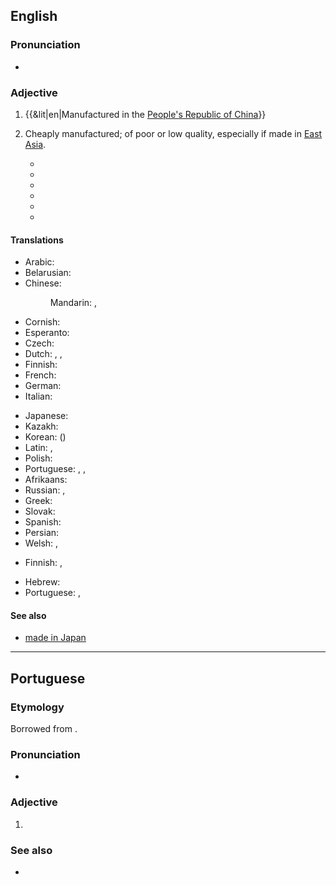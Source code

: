 ==English==
{{wikipedia}}

===Pronunciation===
* {{audio|en|En-au-made in China.ogg|Audio (AU)}}

===Adjective===
{{en-adj|-}}

# {{&lit|en|Manufactured in the [[People's Republic of China]]}}
# {{rfv-sense|en}} {{lb|en|idiomatic}} Cheaply manufactured; of poor or low quality, especially if made in [[East Asia]].
#* {{quote-book|en|year=2005| title=Adventure Guide Maui |author=Sharon Hamblin | page=213| passage=Many of the shops filled with cheap '''made-in-China''' junk aren't worth a visit, but browse through the center and you may find some worthwhile souvenirs and gifts.}}
#* {{quote-book|en|year=2009| title=Mom, Will This Chicken Give Me Man Boobs?|author=Robyn Harding | page=161| passage=At least some of the plastic '''made-in-China''' junk was recyclable. }}
#* {{quote-book|en|year=2014| title=A Head in Egypt|author=Tim Tingle | page=| passage=They would mob you, insisting that you buy this or that, when all they sell is junk '''made in China'''.}}
#* {{quote-book|en|year=2016| title=Black Hills Native Son|author=Debra Salonen | page=| passage=The moccasins were a work of art. Fleece lined, the dark hide exterior was adorned with intricate beading by a truly skilled artisan. He felt guilty about knocking her store as a repository for cheap crap '''made in China'''.}}
#* {{quote-book|en|year=2016| title=High Strung|author=Janice Peacock | page=| passage=“What is this—plastic? Cheap crap '''made in China'''?” “No, no, no. It's handmade. I made it. It's made of glass, in a torch, you see. I melt glass and then I add colors and clear glass in layers to make a design, and—”}}
#* {{quote-book|en|year=2017| title=Ridgerunner|author=Rusty Barnes | page=| passage=Not the usual 'made in China' junk you pinch from shipping containers. }}

====Translations====
{{trans-top|manufactured in the PRC}}
* Arabic: {{t|ar|صُنِعَ فِي الصِّينِ}}
* Belarusian: {{t|be|зро́блена ў Кіта́і}}
* Chinese:
*: Mandarin: {{t+|cmn|中國製造|sc=Hani}}, {{t+|cmn|中国制造|tr=Zhōngguó zhìzào|sc=Hani}}
* Cornish: {{t|kw|gwrys yn China}}
* Esperanto: {{t|eo|farita en Ĉinio}}
* Czech: {{t|cs|vyrobeno v Číně}}
* Dutch: {{t|nl|geproduceerd in China}}, {{t|nl|vervaardigd in China}}, {{t|nl|gemaakt in China}}
* Finnish: {{t|fi|[[valmistettu]] [[Kiina|Kiinassa]]}}
* French: {{t|fr|fabriqué en Chine}}
* German: {{t|de|hergestellt in China}}
* Italian: {{t|it|fatto in Cina}}
{{trans-mid}}
* Japanese: {{t|ja|中国製|tr=ちゅうごくせい, Chūgoku-sei|sc=Jpan}}
* Kazakh: {{t|kk|Қытайда жасалған|sc=Cyrl}}
* Korean: {{t|ko|^중국산}} ({{t|ko|中國産|sc=Kore}})
* Latin: {{t|la|factum in Sina|n}}, {{t|la|factus in Sina|m}}
* Polish: {{t|pl|wyprodukowano w Chinach}}
* Portuguese: {{t|pt|[[feito]] [[na]] [[China]]}}, {{t|pt|[[produzido]] [[na]] [[China]]}}, {{t|pt|[[fabricado]] [[na]] [[China]]}}
* Afrikaans: {{t|af|vervaardig in China}}
* Russian: {{t|ru|сде́лано в Кита́е}}, {{t|ru|сде́лано в КНР}} {{qualifier|less common}}
* Greek: {{t|el|κατασκευάζονται στην Κίνα}}
* Slovak: {{t|sk|vyrobené v Číne}}
* Spanish: {{t|es|hecho en China}}
* Persian: {{t|fa|ساخته شده در چین|tr=sakhteh shadeh der chin}}
* Welsh: {{t|cy|gwnaed yn Tsieina}}, {{t|cy|gwnaethpwyd yn Tsieina}}
{{trans-bottom}}

{{trans-top|cheaply manufactured, especially in East Asia; of poor or low quality}}
* Finnish: {{t+|fi|kiinalainen|lit=Chinese}}, {{t+|fi|venäläinen|lit=Russian}}
{{trans-mid}}
* Hebrew: {{t|he|מייד אין צ׳יינה|tr=meid in cháina|alt=מייד אין צ'יינה}}
* Portuguese: {{t|pt|xing ling}}, {{t|pt|made in China}}
{{trans-bottom}}

====See also====
* [[made in Japan]]

----

==Portuguese==

===Etymology===
Borrowed from {{bor|pt|en|made in China}}.

===Pronunciation===
* {{a|Brazil}} {{IPA|pt|/ˌmej.dĩ.ˈt͡ʃaj.nɐ/}}

===Adjective===
{{pt-adj|-}}

# {{l|en|made in China}} {{gloss|cheaply and poorly manufactured, especially in East Asia}}
#: {{ux|pt|Comprei uma camiseta '''made in China''' que não durou um mês.|I bought a T-shirt '''made in China''' that wore out in less than a month.}}

===See also===
* {{l|pt|xing ling}}